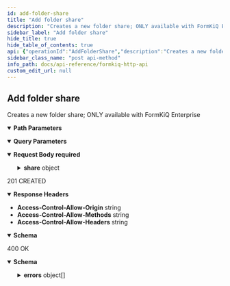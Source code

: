 ```yaml
---
id: add-folder-share
title: "Add folder share"
description: "Creates a new folder share; ONLY available with FormKiQ Enterprise"
sidebar_label: "Add folder share"
hide_title: true
hide_table_of_contents: true
api: {"operationId":"AddFolderShare","description":"Creates a new folder share; ONLY available with FormKiQ Enterprise","tags":["Document Shares"],"parameters":[{"name":"siteId","in":"query","description":"Site Identifier","required":false,"schema":{"type":"string"}},{"name":"indexKey","in":"path","description":"Index Key Identifier","required":true,"schema":{"type":"string"}}],"requestBody":{"required":true,"content":{"application/json":{"schema":{"type":"object","properties":{"share":{"type":"object","properties":{"group":{"type":"string","description":"Share with Group"},"permissions":{"type":"array","description":"List of share permissions","items":{"type":"string","enum":["READ","WRITE","DELETE"]}}},"title":"AddShare"}},"title":"AddFolderShareRequest"}}}},"responses":{"201":{"description":"201 CREATED","headers":{"Access-Control-Allow-Origin":{"schema":{"type":"string"}},"Access-Control-Allow-Methods":{"schema":{"type":"string"}},"Access-Control-Allow-Headers":{"schema":{"type":"string"}}},"content":{"application/json":{"schema":{"type":"object","properties":{"message":{"type":"string","description":"API Response message"},"shareKey":{"type":"string","description":"Share Identifier"}},"title":"AddFolderShareResponse"}}}},"400":{"description":"400 OK","content":{"application/json":{"schema":{"type":"object","properties":{"errors":{"type":"array","description":"List of errors","items":{"type":"object","properties":{"key":{"type":"string","description":"Error Key"},"error":{"type":"string","description":"Error Message"}},"title":"ValidationError"}}},"title":"ValidationErrorsResponse"}}}}},"security":[{"ApiAuthorization":[]}],"x-amazon-apigateway-integration":{"uri":{"Fn::Sub":"arn:aws:apigateway:${AWS::Region}:lambda:path/2015-03-31/functions/${DocumentsApiRequests.Arn}/invocations"},"responses":{"default":{"statusCode":"201","responseParameters":{"method.response.header.Access-Control-Allow-Headers":"'Content-Type,X-Amz-Date,Authorization,X-Api-Key'","method.response.header.Access-Control-Allow-Methods":"'*'","method.response.header.Access-Control-Allow-Origin":"'*'"}}},"passthroughBehavior":"WHEN_NO_TEMPLATES","httpMethod":"POST","type":"aws_proxy","payloadFormatVersion":"1.0"},"extensions":[{"key":"x-amazon-apigateway-integration","value":{"uri":{"Fn::Sub":"arn:aws:apigateway:${AWS::Region}:lambda:path/2015-03-31/functions/${DocumentsApiRequests.Arn}/invocations"},"responses":{"default":{"statusCode":"201","responseParameters":{"method.response.header.Access-Control-Allow-Headers":"'Content-Type,X-Amz-Date,Authorization,X-Api-Key'","method.response.header.Access-Control-Allow-Methods":"'*'","method.response.header.Access-Control-Allow-Origin":"'*'"}}},"passthroughBehavior":"WHEN_NO_TEMPLATES","httpMethod":"POST","type":"aws_proxy","payloadFormatVersion":"1.0"}}],"method":"post","path":"/shares/folders/{indexKey}","servers":[{"url":"http://localhost","description":"Local development server"}],"securitySchemes":{"ApiAuthorization":{"type":"oauth2","flows":{},"x-amazon-apigateway-authorizer":{"type":"jwt","jwtConfiguration":{"issuer":{"Fn::Sub":"https://cognito-idp.${AWS::Region}.amazonaws.com/${CognitoUserPool}"},"audience":[{"Fn::Sub":"${CognitoUserPoolClient}"}]},"identitySource":"$request.header.Authorization"}}},"jsonRequestBodyExample":{"share":{"group":"string","permissions":["READ"]}},"info":{"title":"FormKiQ HTTP API","contact":{"name":"FormKiQ","url":"https://formkiq.com","email":"support@formkiq.com"},"x-logo":{"url":"https://docs.formkiq.com/docs/latest/_images/formkiq-logo.png","backgroundColor":"#FFFFFF","altText":"FormKiQ Logo"},"license":{"name":"Apache 2.0","url":"https://www.apache.org/licenses/LICENSE-2.0.html"},"description":"Formkiq API: Document Management Platform API using OAuth(JWT) Authentication\n\nYou can find out more about FormKiQ at [https://formkiq.com](http://formkiq.com).\n\n## Introduction\n\nFormKiQ is an API-first (head-less), battle-tested document management API. The FormKiQ API provides all the API endpoints to build your Perfect Document Management Platform.\n\nFormKiQ API was built on top of [OpenAPI specification](https://www.openapis.org), so it is easy to use the API spec file with any application that supports the OpenAPI specification.\n\nOpen API OAuth Specification - https://raw.githubusercontent.com/formkiq/formkiq-core/master/docs/openapi/openapi-jwt.yaml\n\nOpen API IAM Specification - https://raw.githubusercontent.com/formkiq/formkiq-core/master/docs/openapi/openapi-iam.yaml\n\n## Authentication\nFormKiQ offers three forms of authentication:\n  - OAuth(JWT)\n  - AWS IAM\n  - API Key","version":"1.12.0"},"postman":{"name":"Add folder share","description":{"content":"Creates a new folder share; ONLY available with FormKiQ Enterprise","type":"text/plain"},"url":{"path":["shares","folders",":indexKey"],"host":["{{baseUrl}}"],"query":[{"disabled":false,"description":{"content":"Site Identifier","type":"text/plain"},"key":"siteId","value":""}],"variable":[{"disabled":false,"description":{"content":"(Required) Index Key Identifier","type":"text/plain"},"type":"any","value":"","key":"indexKey"}]},"header":[{"key":"Content-Type","value":"application/json"},{"key":"Accept","value":"application/json"}],"method":"POST","body":{"mode":"raw","raw":"\"\"","options":{"raw":{"language":"json"}}},"auth":{"type":"oauth2","oauth2":[]}}}
sidebar_class_name: "post api-method"
info_path: docs/api-reference/formkiq-http-api
custom_edit_url: null
---
```



## Add folder share



Creates a new folder share; ONLY available with FormKiQ Enterprise

<details style={{"marginBottom":"1rem"}} data-collapsed={false} open={true}><summary style={{}}><strong>Path Parameters</strong></summary><div><ul><ParamsItem className={"paramsItem"} param={{"name":"indexKey","in":"path","description":"Index Key Identifier","required":true,"schema":{"type":"string"}}}></ParamsItem></ul></div></details><details style={{"marginBottom":"1rem"}} data-collapsed={false} open={true}><summary style={{}}><strong>Query Parameters</strong></summary><div><ul><ParamsItem className={"paramsItem"} param={{"name":"siteId","in":"query","description":"Site Identifier","required":false,"schema":{"type":"string"}}}></ParamsItem></ul></div></details><MimeTabs><TabItem label={"application/json"} value={"application/json-schema"}><details style={{}} data-collapsed={false} open={true}><summary style={{"textAlign":"left"}}><strong>Request Body</strong><strong style={{"fontSize":"var(--ifm-code-font-size)","color":"var(--openapi-required)"}}> required</strong></summary><div style={{"textAlign":"left","marginLeft":"1rem"}}></div><ul style={{"marginLeft":"1rem"}}><SchemaItem collapsible={true} className={"schemaItem"}><details style={{}}><summary style={{}}><strong>share</strong><span style={{"opacity":"0.6"}}> object</span></summary><div style={{"marginLeft":"1rem"}}><SchemaItem collapsible={false} name={"group"} required={false} schemaName={"string"} qualifierMessage={undefined} schema={{"type":"string","description":"Share with Group"}}></SchemaItem><SchemaItem collapsible={false} name={"permissions"} required={false} schemaName={"string[]"} qualifierMessage={"**Possible values:** [`READ`, `WRITE`, `DELETE`]"} schema={{"type":"array","description":"List of share permissions","items":{"type":"string","enum":["READ","WRITE","DELETE"]}}}></SchemaItem></div></details></SchemaItem></ul></details></TabItem></MimeTabs><div><ApiTabs><TabItem label={"201"} value={"201"}><div>

201 CREATED

</div><details style={{"textAlign":"left","marginBottom":"1rem"}} data-collaposed={true} open={false}><summary style={{}}><strong>Response Headers</strong></summary><ul style={{"marginLeft":"1rem"}}><li className={"schemaItem"}><summary style={{}}><strong>Access-Control-Allow-Origin</strong><span style={{"opacity":"0.6"}}> string</span></summary><div></div></li><li className={"schemaItem"}><summary style={{}}><strong>Access-Control-Allow-Methods</strong><span style={{"opacity":"0.6"}}> string</span></summary><div></div></li><li className={"schemaItem"}><summary style={{}}><strong>Access-Control-Allow-Headers</strong><span style={{"opacity":"0.6"}}> string</span></summary><div></div></li></ul></details><div><MimeTabs schemaType={"response"}><TabItem label={"application/json"} value={"application/json"}><SchemaTabs><TabItem label={"Schema"} value={"Schema"}><details style={{}} data-collapsed={false} open={true}><summary style={{"textAlign":"left"}}><strong>Schema</strong></summary><div style={{"textAlign":"left","marginLeft":"1rem"}}></div><ul style={{"marginLeft":"1rem"}}><SchemaItem collapsible={false} name={"message"} required={false} schemaName={"string"} qualifierMessage={undefined} schema={{"type":"string","description":"API Response message"}}></SchemaItem><SchemaItem collapsible={false} name={"shareKey"} required={false} schemaName={"string"} qualifierMessage={undefined} schema={{"type":"string","description":"Share Identifier"}}></SchemaItem></ul></details></TabItem><TabItem label={"Example (from schema)"} value={"Example (from schema)"}><ResponseSamples responseExample={"{\n  \"message\": \"string\",\n  \"shareKey\": \"string\"\n}"} language={"json"}></ResponseSamples></TabItem></SchemaTabs></TabItem></MimeTabs></div></TabItem><TabItem label={"400"} value={"400"}><div>

400 OK

</div><div><MimeTabs schemaType={"response"}><TabItem label={"application/json"} value={"application/json"}><SchemaTabs><TabItem label={"Schema"} value={"Schema"}><details style={{}} data-collapsed={false} open={true}><summary style={{"textAlign":"left"}}><strong>Schema</strong></summary><div style={{"textAlign":"left","marginLeft":"1rem"}}></div><ul style={{"marginLeft":"1rem"}}><SchemaItem collapsible={true} className={"schemaItem"}><details style={{}}><summary style={{}}><strong>errors</strong><span style={{"opacity":"0.6"}}> object[]</span></summary><div style={{"marginLeft":"1rem"}}><div style={{"marginTop":".5rem","marginBottom":".5rem"}}>

List of errors

</div><li><div style={{"fontSize":"var(--ifm-code-font-size)","opacity":"0.6","marginLeft":"-.5rem","paddingBottom":".5rem"}}>Array [</div></li><SchemaItem collapsible={false} name={"key"} required={false} schemaName={"string"} qualifierMessage={undefined} schema={{"type":"string","description":"Error Key"}}></SchemaItem><SchemaItem collapsible={false} name={"error"} required={false} schemaName={"string"} qualifierMessage={undefined} schema={{"type":"string","description":"Error Message"}}></SchemaItem><li><div style={{"fontSize":"var(--ifm-code-font-size)","opacity":"0.6","marginLeft":"-.5rem"}}>]</div></li></div></details></SchemaItem></ul></details></TabItem><TabItem label={"Example (from schema)"} value={"Example (from schema)"}><ResponseSamples responseExample={"{\n  \"errors\": [\n    {\n      \"key\": \"string\",\n      \"error\": \"string\"\n    }\n  ]\n}"} language={"json"}></ResponseSamples></TabItem></SchemaTabs></TabItem></MimeTabs></div></TabItem></ApiTabs></div>
      